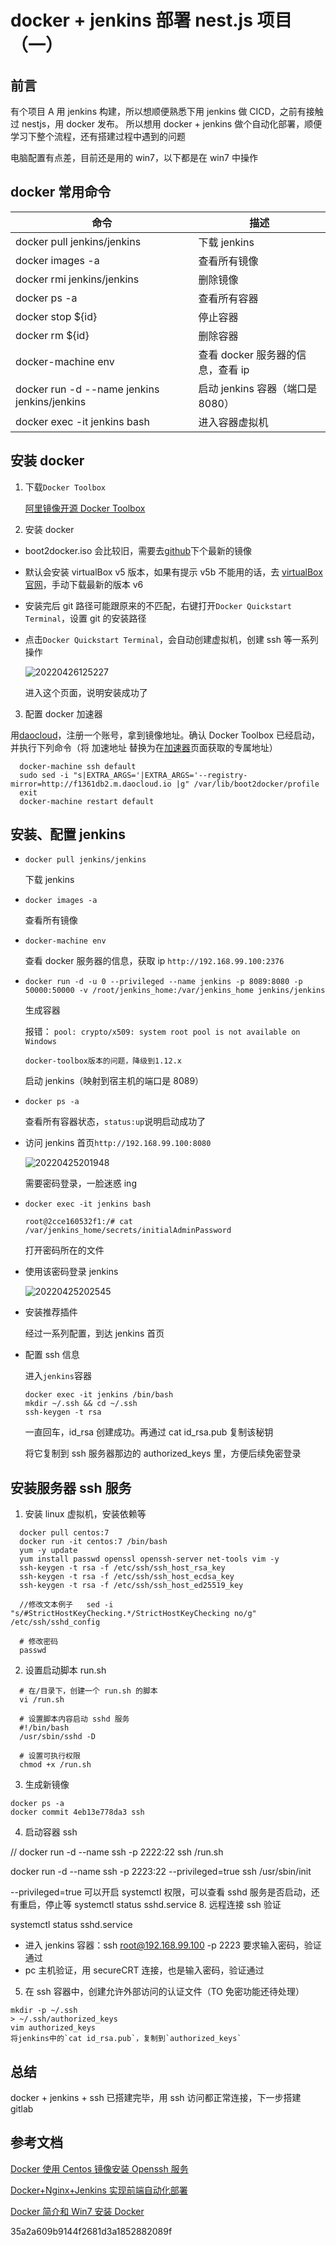 # docker + jenkins 部署 nest.js 项目（一）

## 前言

有个项目 A 用 jenkins 构建，所以想顺便熟悉下用 jenkins 做 CICD，之前有接触过 nestjs，用 docker 发布。
所以想用 docker + jenkins 做个自动化部署，顺便学习下整个流程，还有搭建过程中遇到的问题

电脑配置有点差，目前还是用的 win7，以下都是在 win7 中操作

## docker 常用命令

| 命令                                         | 描述                              |
| -------------------------------------------- | --------------------------------- |
| docker pull jenkins/jenkins                  | 下载 jenkins                      |
| docker images -a                             | 查看所有镜像                      |
| docker rmi jenkins/jenkins                   | 删除镜像                          |
| docker ps -a                                 | 查看所有容器                      |
| docker stop ${id}                            | 停止容器                          |
| docker rm ${id}                              | 删除容器                          |
| docker-machine env                           | 查看 docker 服务器的信息，查看 ip |
| docker run -d --name jenkins jenkins/jenkins | 启动 jenkins 容器（端口是 8080）  |
| docker exec -it jenkins bash                 | 进入容器虚拟机                    |

## 安装 docker

1. 下载`Docker Toolbox`

   [阿里镜像开源 Docker Toolbox](http://mirrors.aliyun.com/docker-toolbox/windows/docker-toolbox/?spm=5176.8351553.0.0.4bc61991tQpsnV)

2. 安装 docker

- boot2docker.iso 会比较旧，需要去[github](https://github.com/boot2docker/boot2docker/releases)下个最新的镜像

- 默认会安装 virtualBox v5 版本，如果有提示 v5b 不能用的话，去 [virtualBox 官网](https://www.virtualbox.org/wiki/Downloads)，手动下载最新的版本 v6

- 安装完后 git 路径可能跟原来的不匹配，右键打开`Docker Quickstart Terminal`，设置 git 的安装路径

- 点击`Docker Quickstart Terminal`，会自动创建虚拟机，创建 ssh 等一系列操作

  ![20220426125227](https://cdn.jsdelivr.net/gh/yaolx/picBed@main/blogs/pics/20220426125227.png)

  进入这个页面，说明安装成功了

3. 配置 docker 加速器

用[daocloud](http://docs.daocloud.io/faq/what-is-daocloud-accelerator)，注册一个账号，拿到镜像地址。确认 Docker Toolbox 已经启动，并执行下列命令（将 加速地址 替换为在[加速器](https://www.daocloud.io/mirror#accelerator-doc)页面获取的专属地址）

```code
  docker-machine ssh default
  sudo sed -i "s|EXTRA_ARGS='|EXTRA_ARGS='--registry-mirror=http://f1361db2.m.daocloud.io |g" /var/lib/boot2docker/profile
  exit
  docker-machine restart default
```

## 安装、配置 jenkins

- `docker pull jenkins/jenkins`

  下载 jenkins

- `docker images -a`

  查看所有镜像

- `docker-machine env`

  查看 docker 服务器的信息，获取 ip `http://192.168.99.100:2376`

- `docker run -d -u 0 --privileged --name jenkins -p 8089:8080 -p 50000:50000 -v /root/jenkins_home:/var/jenkins_home jenkins/jenkins`

  生成容器

  报错： `pool: crypto/x509: system root pool is not available on Windows`

  ```code
  docker-toolbox版本的问题，降级到1.12.x
  ```

  启动 jenkins（映射到宿主机的端口是 8089）

- `docker ps -a`

  查看所有容器状态，`status:up`说明启动成功了

- 访问 jenkins 首页`http://192.168.99.100:8080`

  ![20220425201948](https://cdn.jsdelivr.net/gh/yaolx/picBed@main/blogs/pics/20220425201948.png)

  需要密码登录，一脸迷惑 ing

- `docker exec -it jenkins bash`

  ```code
  root@2cce160532f1:/# cat /var/jenkins_home/secrets/initialAdminPassword
  ```

  打开密码所在的文件

- 使用该密码登录 jenkins

  ![20220425202545](https://cdn.jsdelivr.net/gh/yaolx/picBed@main/blogs/pics/20220425202545.png)

- 安装推荐插件

  经过一系列配置，到达 jenkins 首页

- 配置 ssh 信息

  进入`jenkins`容器

  ```code
  docker exec -it jenkins /bin/bash
  mkdir ~/.ssh && cd ~/.ssh
  ssh-keygen -t rsa
  ```

  一直回车，id_rsa 创建成功。再通过 cat id_rsa.pub 复制该秘钥

  将它复制到 ssh 服务器那边的 authorized_keys 里，方便后续免密登录

## 安装服务器 ssh 服务

1. 安装 linux 虚拟机，安装依赖等

```code
  docker pull centos:7
  docker run -it centos:7 /bin/bash
  yum -y update
  yum install passwd openssl openssh-server net-tools vim -y
  ssh-keygen -t rsa -f /etc/ssh/ssh_host_rsa_key
  ssh-keygen -t rsa -f /etc/ssh/ssh_host_ecdsa_key
  ssh-keygen -t rsa -f /etc/ssh/ssh_host_ed25519_key

  //修改文本例子   sed -i "s/#StrictHostKeyChecking.*/StrictHostKeyChecking no/g" /etc/ssh/sshd_config

  # 修改密码
  passwd
```

2. 设置启动脚本 run.sh

```code
  # 在/目录下，创建一个 run.sh 的脚本
  vi /run.sh

  # 设置脚本内容启动 sshd 服务
  #!/bin/bash
  /usr/sbin/sshd -D

  # 设置可执行权限
  chmod +x /run.sh
```

3. 生成新镜像

```code
docker ps -a
docker commit 4eb13e778da3 ssh
```

4. 启动容器 ssh

// docker run -d --name ssh -p 2222:22 ssh /run.sh

docker run -d --name ssh -p 2223:22 --privileged=true ssh /usr/sbin/init

--privileged=true 可以开启 systemctl 权限，可以查看 sshd 服务是否启动，还有重启，停止等
systemctl status sshd.service 8. 远程连接 ssh 验证

systemctl status sshd.service

- 进入 jenkins 容器：ssh root@192.168.99.100 -p 2223
  要求输入密码，验证通过
- pc 主机验证，用 secureCRT 连接，也是输入密码，验证通过

5. 在 ssh 容器中，创建允许外部访问的认证文件（TO 免密功能还待处理）

```code
mkdir -p ~/.ssh
> ~/.ssh/authorized_keys
vim authorized_keys
将jenkins中的`cat id_rsa.pub`，复制到`authorized_keys`
```

## 总结

docker + jenkins + ssh 已搭建完毕，用 ssh 访问都正常连接，下一步搭建 gitlab

## 参考文档

[Docker 使用 Centos 镜像安装 Openssh 服务](https://juejin.cn/post/6844904197549391879#heading-6)

[Docker+Nginx+Jenkins 实现前端自动化部署](https://juejin.cn/post/6869736425953165319)

[Docker 简介和 Win7 安装 Docker](https://blog.csdn.net/wy_______/article/details/114387265)

35a2a609b9144f2681d3a1852882089f
